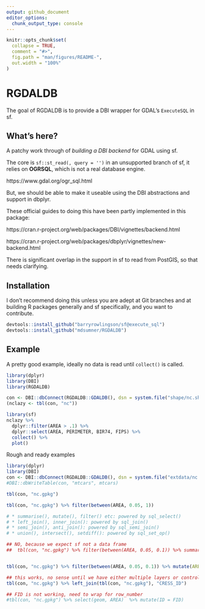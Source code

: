```yaml
---
output: github_document
editor_options: 
  chunk_output_type: console
---
```


<!-- README.md is generated from README.Rmd. Please edit that file -->

```r
knitr::opts_chunk$set(
  collapse = TRUE,
  comment = "#>",
  fig.path = "man/figures/README-",
  out.width = "100%"
)
```
# RGDALDB

The goal of RGDALDB is to provide a DBI wrapper for GDAL's `ExecuteSQL` in sf. 

## What's here?

A patchy work through of *building a DBI backend* for GDAL using sf. 

The core is `sf::st_read(, query = '')` in an unsupported branch of sf, it relies on **OGRSQL**, which is not a real database engine. 

https://www.gdal.org/ogr_sql.html

But, we should be able to make it useable using the DBI abstractions and support in dbplyr. 

These official guides to doing this have been partly implemented in this package: 

https://cran.r-project.org/web/packages/DBI/vignettes/backend.html

https://cran.r-project.org/web/packages/dbplyr/vignettes/new-backend.html


There is significant overlap in the support in sf to read from PostGIS, so that needs clarifying. 

## Installation

I don't recommend doing this unless you are adept at Git branches and at building R packages generally and sf specifically, and you want to contribute. 


```R
devtools::install_github("barryrowlingson/sf@execute_sql")
devtools::install_github("mdsumner/RGDALDB")
```



## Example

A pretty good example, ideally no data is read until `collect()` is called.

```r
library(dplyr)
library(DBI)
library(RGDALDB)

con <- DBI::dbConnect(RGDALDB::GDALDB(), dsn = system.file("shape/nc.shp", package="sf"))
(nclazy <- tbl(con, "nc"))

library(sf)
nclazy %>% 
  dplyr::filter(AREA > .1) %>% 
  dplyr::select(AREA, PERIMETER, BIR74, FIPS) %>% 
  collect() %>%  
  plot()

```



Rough and ready examples

```r
library(dplyr)
library(DBI)
con <- DBI::dbConnect(RGDALDB::GDALDB(), dsn = system.file("extdata/nc.gpkg", package= "RGDALDB"))
#DBI::dbWriteTable(con, "mtcars", mtcars)

tbl(con, "nc.gpkg")

tbl(con, "nc.gpkg") %>% filter(between(AREA, 0.05, 1))

# * summarise(), mutate(), filter() etc: powered by sql_select()
# * left_join(), inner_join(): powered by sql_join()
# * semi_join(), anti_join(): powered by sql_semi_join()
# * union(), intersect(), setdiff(): powered by sql_set_op()

## NO, because we expect sf not a data frame
##  tbl(con, "nc.gpkg") %>% filter(between(AREA, 0.05, 0.1)) %>% summarize(min(AREA)) 


tbl(con, "nc.gpkg") %>% filter(between(AREA, 0.05, 0.1)) %>% mutate(AREA = AREA * 2)

## this works, no sense until we have either multiple layers or control over the row_number
tbl(con, "nc.gpkg") %>% left_join(tbl(con, "nc.gpkg"), "CRESS_ID")

## FID is not working, need to wrap for row_number
#tbl(con, "nc.gpkg") %>% select(geom, AREA)  %>% mutate(ID = FID)

```
